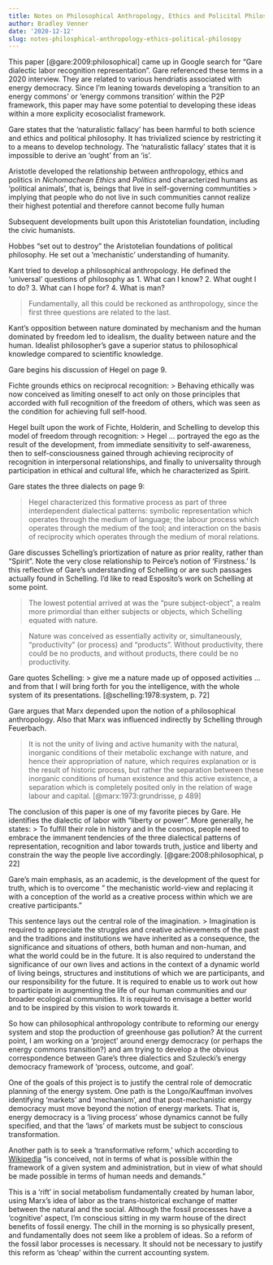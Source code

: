 ```yaml
---
title: Notes on Philosophical Anthropology, Ethics and Policital Philosophy in an Age of Impending Catastrophe
author: Bradley Venner
date: '2020-12-12'
slug: notes-philosphical-anthropology-ethics-political-philosopy
---
```


This paper [@gare:2009:philosophical] came up in Google search for "Gare dialectic labor recognition representation".  Gare referenced these terms in a 2020 interview.  They are related to various hendriatis associated with energy democracy.  Since I'm leaning towards developing a 'transition to an energy commons' or 'energy commons transition' within the P2P framework, this paper may have some potential to developing these ideas within a more explicity ecosocialist framework.

Gare states that the 'naturalistic fallacy' has been harmful to both science and ethics and political philosophy.  It has trivialized science by restricting it to a means to develop technology.  The 'naturalistic fallacy' states that it is impossible to derive an 'ought' from an 'is'.

Aristotle developed the relationship between anthropology, ethics and politics in *Nichomachean Ethics* and *Politics* and characterized humans as 'political animals', that is, beings that live in self-governing communtities
> implying that people who do not live in such communities cannot realize their highest potential and therefore cannot become fully human

Subsequent developments built upon this Aristotelian foundation, including the civic humanists.

Hobbes "set out to destroy" the Aristotelian foundations of political philosophy.  He set out a 'mechanistic' understanding of humanity.

Kant tried to develop a philosophical anthropology.  He defined the 'universal' questions of philosophy as
1.  What can I know?
2. What ought I to do?
3. What can I hope for?
4. What is man?

> Fundamentally, all this could be reckoned as anthropology, since the first three questions are related to the last.

Kant's opposition between nature dominated by mechanism and the human dominated by freedom led to idealism, the duality between nature and the human.  Idealist philosopher's gave a superior status to philosophical knowledge compared to scientific knowledge.

Gare begins his discussion of Hegel on page 9.

Fichte grounds ethics on reciprocal recognition:
> Behaving ethically was now conceived as limiting oneself to act only on those principles that accorded with full recognition of the freedom of others, which was seen as the condition for achieving full self-hood.

Hegel built upon the work of Fichte, Holderin, and Schelling to develop this model of freedom through recognition:
> Hegel ... portrayed the ego as the result of the development, from immediate sensitivity to self-awareness, then to self-consciousness gained through achieving reciprocity of recognition in interpersonal relationships, and finally to universality through participation in ethical and cultural life, which he characterized as Spirit.

Gare states the three dialects on page 9:

>Hegel characterized this formative process as part of three interdependent dialectical patterns: symbolic representation which operates through the medium of language; the labour process which operates through the medium of the tool; and interaction on the basis of reciprocity which operates through the medium of moral relations.

Gare discusses Schelling's priortization of nature as prior reality, rather than "Spirit".  Note the very close relationship to Peirce's notion of 'Firstness.'  Is this reflective of Gare's understanding of Schelling or are such passages actually found in Schelling.  I'd like to read Esposito's work on Schelling at some point.

> The lowest potential arrived at was the “pure subject-object”, a realm more primordial than either subjects or objects, which Schelling equated with nature.

> Nature was conceived as essentially activity or, simultaneously, “productivity” (or process) and “products”. Without productivity, there could be no products, and without products, there could be no productivity.

Gare quotes Schelling:
> give me a nature made up of opposed activities … and from that I will bring forth for you the intelligence, with the whole system of its presentations. [@schelling:1978:system, p. 72]

Gare argues that Marx depended upon the notion of a philosophical anthropology. Also that Marx was influenced indirectly by Schelling through Feuerbach.

> It is not the unity of living and active humanity with the natural, inorganic conditions of their metabolic exchange with nature, and hence their appropriation of nature, which requires explanation or is the result of historic process, but rather the separation between these inorganic conditions of human existence and this active existence, a separation which is completely posited only in the relation of wage labour and capital. [@marx:1973:grundrisse, p 489]

The conclusion of this paper is one of my favorite pieces by Gare.  He identifies the dialectic of labor with "liberty or power".  More generally, he states:
> To fulfill their role in history and in the cosmos, people need to embrace the immanent tendencies of the three dialectical patterns of representation, recognition and labor towards truth, justice and liberty and constrain the way the people live accordingly. [@gare:2008:philosophical, p 22]

Gare's main emphasis, as an academic, is the development of the quest for truth, which is to overcome " the mechanistic world-view and replacing it with a conception of the world as a creative process within which we are creative participants."

This sentence lays out the central role of the imagination.
> Imagination is required to appreciate the struggles and creative achievements of the past and the traditions and institutions we have inherited as a consequence, the significance and situations of others, both human and non-human, and what the world could be in the future.  It is also required to understand the significance of our own lives and actions in the context of a dynamic world of living beings, structures and institutions of which we are participants, and our responsibility for the future. It is required to enable us to work out how to participate in augmenting the life of our human communities and our broader ecological communities. It is required to envisage a better world and to be inspired by this vision to work towards it.

So how can philosophical anthropology contribute to reforming our energy system and stop the production of greenhouse gas pollution?  At the current point, I am working on a 'project' around energy democracy (or perhaps the energy commons transition?) and am trying to develop a the obvious correspondence between Gare's three dialectics and Szulecki's energy democracy framework of 'process, outcome, and goal'.

One of the goals of this project is to justify the central role of democratic planning of the energy system.  One path is the Longo/Kauffman involves identifying 'markets' and 'mechanism', and that post-mechanistic energy democracy must move beyond the notion of energy markets.  That is, energy democracy is a 'living process' whose dynamics cannot be fully specified, and that the 'laws' of markets must be subject to conscious transformation.  

Another path is to seek a 'transformative reform,' which according to [Wikipedia](https://en.wikipedia.org/wiki/Non-reformist_reform) "is conceived, not in terms of what is possible within the framework of a given system and administration, but in view of what should be made possible in terms of human needs and demands."

This is a 'rift' in social metabolism fundamentally created by human labor, using Marx's idea of labor as the trans-historical exchange of matter between the natural and the social.  Although the fossil processes have a 'cognitive' aspect, I'm conscious sitting in my warm house of the direct benefits of fossil energy.  The chill in the morning is so physically present, and fundamentally does not seem like a problem of ideas.  So a reform of the fossil labor processes is necessary.  It should not be necessary to justify this reform as 'cheap' within the current accounting system.
